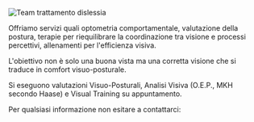 ![Team trattamento dislessia](./esperti-trattamento-dislessia-dsa.jpg)

Offriamo servizi quali optometria comportamentale, valutazione della postura, terapie per riequilibrare la coordinazione tra visione e processi percettivi, allenamenti per l'efficienza visiva.

L'obiettivo non è solo una buona vista ma una corretta visione che si traduce in comfort visuo-posturale.

<Message>

Si eseguono valutazioni Visuo-Posturali, Analisi Visiva (O.E.P., MKH secondo Haase) e Visual Training su appuntamento.

Per qualsiasi informazione non esitare a contattarci:

<br />

<Contacts />

</Message>

